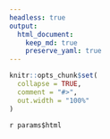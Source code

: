 ```yaml
---
headless: true
output: 
  html_document:
    keep_md: true
    preserve_yaml: true
---
```


```r
knitr::opts_chunk$set(
  collapse = TRUE,
  comment = "#>",
  out.width = "100%"
)
```

`r params$html`